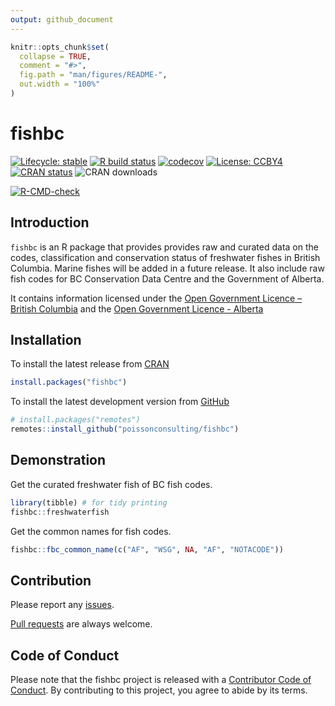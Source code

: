 ```yaml
---
output: github_document
---
```


<!-- README.md is generated from README.Rmd. Please edit that file -->

```r
knitr::opts_chunk$set(
  collapse = TRUE,
  comment = "#>",
  fig.path = "man/figures/README-",
  out.width = "100%"
)
```

# fishbc

<!-- badges: start -->
[![Lifecycle: stable](https://img.shields.io/badge/lifecycle-stable-brightgreen.svg)](https://lifecycle.r-lib.org/articles/stages.html#stable)
[![R build status](https://github.com/poissonconsulting/fishbc/workflows/R-CMD-check/badge.svg)](https://github.com/poissonconsulting/fishbc/actions)
[![codecov](https://codecov.io/gh/poissonconsulting/fishbc/branch/master/graph/badge.svg?token=2EvrLVvDcZ)](https://codecov.io/gh/poissonconsulting/fishbc)
[![License: CCBY4](https://img.shields.io/badge/License-CCBY4-green.svg)](https://creativecommons.org/licenses/by/4.0/)
[![CRAN status](https://www.r-pkg.org/badges/version/fishbc)](https://CRAN.R-project.org/package=fishbc)
![CRAN downloads](https://cranlogs.r-pkg.org/badges/fishbc)

[![R-CMD-check](https://github.com/poissonconsulting/fishbc/workflows/R-CMD-check/badge.svg)](https://github.com/poissonconsulting/fishbc/actions)
<!-- badges: end -->

## Introduction

`fishbc` is an R package that provides provides raw and curated data on the codes, classification and conservation status of freshwater fishes in British Columbia. 
Marine fishes will be added in a future release.
It also include raw fish codes for BC Conservation Data Centre and the Government of Alberta.

It contains information licensed under the [Open Government Licence – British Columbia](https://www2.gov.bc.ca/gov/content/data/open-data/open-government-licence-bc) and the [Open Government Licence - Alberta](https://open.alberta.ca/licence)

## Installation

To install the latest release from [CRAN](https://cran.r-project.org)
```r
install.packages("fishbc")
```

To install the latest development version from [GitHub](https://github.com/poissonconsulting/fishbc)
```r
# install.packages("remotes")
remotes::install_github("poissonconsulting/fishbc")
```

## Demonstration

Get the curated freshwater fish of BC fish codes.

```r
library(tibble) # for tidy printing
fishbc::freshwaterfish
```

Get the common names for fish codes.

```r
fishbc::fbc_common_name(c("AF", "WSG", NA, "AF", "NOTACODE"))
```

## Contribution

Please report any [issues](https://github.com/poissonconsulting/fishbc/issues).

[Pull requests](https://github.com/poissonconsulting/fishbc/pulls) are always welcome.

## Code of Conduct

Please note that the fishbc project is released with a [Contributor Code of Conduct](https://contributor-covenant.org/version/2/0/CODE_OF_CONDUCT.html). 
By contributing to this project, you agree to abide by its terms.

